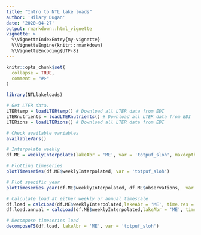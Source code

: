 ```yaml
---
title: "Intro to NTL lake loads"
author: 'Hilary Dugan'
date: '2020-04-27'
output: rmarkdown::html_vignette
vignette: >
  %\VignetteIndexEntry{my-vignette}
  %\VignetteEngine{knitr::rmarkdown}
  %\VignetteEncoding{UTF-8}
---
```


```r
knitr::opts_chunk$set(
  collapse = TRUE,
  comment = "#>"
)
```

```r
library(NTLlakeloads)
```

```r
# Get LTER data. 
LTERtemp = loadLTERtemp() # Download all LTER data from EDI
LTERnutrients = loadLTERnutrients() # Download all LTER data from EDI
LTERions = loadLTERions() # Download all LTER data from EDI

# Check available variables
availableVars()
```

```r
# Interpolate weekly
df.ME = weeklyInterpolate(lakeAbr = 'ME', var = 'totpuf_sloh', maxdepth = 24, constrainMethod = 'zero', setThreshold = 0.1)
```

```r
# Plotting timeseries
plotTimeseries(df.ME$weeklyInterpolated, var = 'totpuf_sloh')

# Plot specific year
plotTimeseries.year(df.ME$weeklyInterpolated, df.ME$observations,  var = 'totpuf_sloh', chooseYear = 2018)
```

```r
# Calculate load at either weekly or annual timescale
df.load = calcLoad(df.ME$weeklyInterpolated,lakeAbr = 'ME', time.res = 'weekly')
df.load.annual = calcLoad(df.ME$weeklyInterpolated,lakeAbr = 'ME', time.res = 'annual')
```

```r
# Decompose timeseries load
decomposeTS(df.load, lakeAbr = 'ME', var = 'totpuf_sloh')
```



